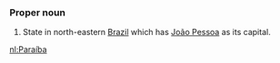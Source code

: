 ===Proper noun===
#State in north-eastern [[Brazil]] which has [[João Pessoa]] as its capital.

[[nl:Paraíba]]